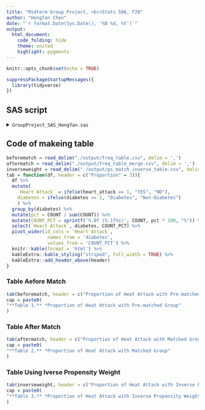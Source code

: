 ---
title: "Midterm Group Project, <br>Stats 506, F20"
author: "Hongfan Chen"
date: "`r format.Date(Sys.Date(), '%B %d, %Y')`"
output: 
  html_document:
    code_folding: hide
    theme: united
    highlight: pygments
---

```{r setup, include=FALSE}
knitr::opts_chunk$set(echo = TRUE)
```

```{r libraries, warning=FALSE}
suppressPackageStartupMessages({
  library(tidyverse)
})
```

## SAS script

<details>
 <summary> `GroupProject_SAS_Hongfan.sas` </summary>
```{r GroupProject_SAS_Hongfan.sas, comment=""}
readLines("./GroupProject_SAS_Hongfan.sas")
```
</details>

## Code of makeing table

```{r make tables, message=FALSE}
beforematch = read_delim("./output/freq_table.csv", delim = ',')
aftermatch = read_delim("./output/freq_table_merge.csv", delim = ',')
inverseweight = read_delim("./output/ps_match_inverse_table.csv", delim = ',')
tab = function(df, header = c("Proportion" = 3)){
  df %>%
  mutate(
    `Heart Attack` = ifelse(heart_attack == 1, "YES", "NO"),
    diabetes = ifelse(diabetes == 1, "Diabetes", "Non-Diabetes")
    ) %>%
  group_by(diabetes) %>%
  mutate(pct = COUNT / sum(COUNT)) %>%
  mutate(COUNT_PCT = sprintf('%.0f (%.1f%s)', COUNT, pct * 100, "%")) %>%
  select(`Heart Attack`, diabetes, COUNT_PCT) %>%
  pivot_wider(id_cols = `Heart Attack`,
               names_from = 'diabetes', 
               values_from = 'COUNT_PCT') %>%
  knitr::kable(format = 'html') %>%
  kableExtra::kable_styling("striped", full_width = TRUE) %>%
  kableExtra::add_header_above(header)
}
```

### Table Aefore Match

```{r table_1_sas, fig.cap = cap}
tab(beforematch, header = c("Proportion of Heat Attack with Pre-matched Group" = 3))
cap = paste0(
"**Table 1.** *Proportion of Heat Attack with Pre-matched Group"
)
```

### Table After Match

```{r table_2_sas, fig.cap = cap}
tab(aftermatch, header = c("Proportion of Heat Attack with Matched Group" = 3))
cap = paste0(
"**Table 2.** *Proportion of Heat Attack with Matched Group"
)
```

### Table Using Iverse Propensity Weight

```{r table_3_sas, fig.cap = cap}
tab(inverseweight, header = c("Proportion of Heat Attack with Inverse Propensity Weight " = 3))
cap = paste0(
"**Table 3.** *Proportion of Heat Attack with Inverse Propensity Weight"
)
```